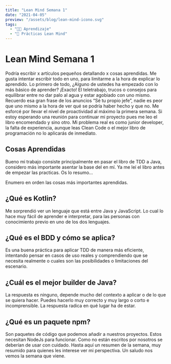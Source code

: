 ```yaml
---
title: "Lean Mind Semana 1"
date: "2021-04-05"
preview: "/assets/blog/lean-mind-icono.svg"
tags:
  - "👨‍💻 Aprendizaje"
  - "📘 Prácticas Lean Mind"
---
```


# Lean Mind Semana 1

Podría escribir x artículos pequeños detallando x cosas aprendidas. Me gusta intentar escribir todo en uno, para limitarme a la hora de explicar lo aprendido.
Lo primero de todo, ¿Alguno de ustedes ha empezado con lo más básico de aprender? ¡Exacto! El teletrabajo, trucos o consejos para equilibrar entre no dar palo al agua y estar agobiado con uno mismo. Recuerdo esa gran frase de los anuncios “Sé tu propio jefe”, nadie es peor que uno mismo a la hora de ver qué se podría haber hecho y que no.
Me esforcé por llevar el nivel de proactividad al máximo la primera semana. Si estoy esperando una reunión para continuar mi proyecto pues me leo el libro encomendado y sino otro. Mi problema real es como junior developer, la falta de experiencia, aunque leas Clean Code o el mejor libro de programación no lo aplicarás de inmediato.

## Cosas Aprendidas

Bueno mi trabajo consiste principalmente en pasar el libro de TDD a Java, considero más importante asentar la base del en mí. Ya me leí el libro antes de empezar las practicas. Os lo resumo…

<MdxImage src="/assets/blog/lean-week-1/life-is-test.gif" alt="life-is-test"></MdxImage>
Enumero en orden las cosas más importantes aprendidas.

## ¿Qué es Kotlin?

Me sorprendió ver un lenguaje que está entre Java y JavaScript. Lo cual lo hace muy fácil de aprender e interpretar, para las personas con conocimiento previo en uno de los dos lenguajes.

## ¿Qué es el BDD y cómo se aplica?

Es una buena práctica para aplicar TDD de manera más eficiente, intentando pensar en casos de uso reales y comprendiendo que se necesita realmente o cuales son las posibilidades o limitaciones del escenario.

## ¿Cuál es el mejor builder de Java?

La respuesta es ninguno, depende mucho del contexto a aplicar o de lo que se quiera hacer. Puedes hacerlo muy correcto y muy largo o corto e incomprensible. La respuesta radica en qué lugar ha de estar.

## ¿Qué es un paquete npm?

Son paquetes de código que podemos añadir a nuestros proyectos. Estos necesitan NodeJs para funcionar. Como no están escritos por nosotros se deberían de usar con cuidado.
Hasta aquí un resumen de la semana, muy resumido para quienes les interese ver mi perspectiva. Un saludo nos vemos la semana que viene.

<MdxImage src="/assets/blog/lean-week-1/sponge-bob-bye.gif" alt="sponge-bob-bye"></MdxImage>
